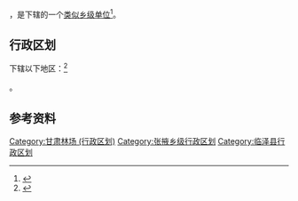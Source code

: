 {{中国乡级行政区|62/07/23/501/000}}

'''{{PAGENAMEBASE}}'''，是{{PRC admin/fullname|62/07/23/501/000|3}}下辖的一个[[类似乡级单位|类似乡级单位]]<ref>{{PRC admin/ref sgc|{{PRC admin/parent|62/07/23/501/000}}}}</ref>。

== 行政区划 ==

{{PAGENAMEBASE}}下辖以下地区：<ref>{{PRC admin/ref sgc|62/07/23/501/000}}</ref>

{{PRC admin/children|62/07/23/501/000}}。

== 参考资料 ==

{{reflist}}

{{甘肃省张掖市临泽县行政区划}}
{{甘肃行政区划小作品}}
[[Category:甘肃林场_(行政区划)|Category:甘肃林场 (行政区划)]]
[[Category:张掖乡级行政区划|Category:张掖乡级行政区划]]
[[Category:临泽县行政区划|Category:临泽县行政区划]]
